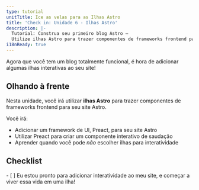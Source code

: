 ```yaml
---
type: tutorial
unitTitle: Ice as velas para as Ilhas Astro
title: 'Check in: Unidade 6 - Ilhas Astro'
description: |-
  Tutorial: Construa seu primeiro blog Astro —
  Utilize ilhas Astro para trazer componentes de frameworks frontend para seu site Astro
i18nReady: true
---
```


Agora que você tem um blog totalmente funcional, é hora de adicionar algumas ilhas interativas ao seu site!

## Olhando à frente

Nesta unidade, você irá utilizar **ilhas Astro** para trazer componentes de frameworks frontend para seu site Astro.

Você irá:
- Adicionar um framework de UI, Preact, para seu site Astro
- Utilizar Preact para criar um componente interativo de saudação
- Aprender quando você pode _não_ escolher ilhas para interatividade


<Box icon="check-list">

## Checklist

<Checklist key="interactivity">
- [ ] Eu estou pronto para adicionar interatividade ao meu site, e começar a viver essa vida em uma ilha!
</Checklist>
</Box>
